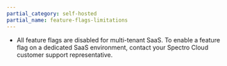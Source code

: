 ```yaml
---
partial_category: self-hosted
partial_name: feature-flags-limitations
---
```


- All feature flags are disabled for multi-tenant SaaS. To enable a feature flag on a dedicated SaaS environment,
  contact your Spectro Cloud customer support representative.